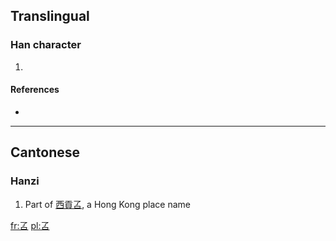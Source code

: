 ==Translingual==

===Han character===
{{Han char|rn=30|rad=口|as=02|sn=5|four=|canj=弓弓口 (NNR)|ids=⿱[[了]][[口]]}}

# {{defn|Han|sort=口02}}

====References====
* {{Han ref|kx=0174.091|hdz=10573.031|uh=53FE|ud=21502}}

----

==Cantonese==

===Hanzi===
{{yue-hanzi|jyut=duk1|y=duk1}}

# Part of [[西貢叾]], a Hong Kong place name

[[fr:叾]]
[[pl:叾]]